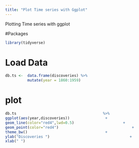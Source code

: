 ```yaml
---
title: "Plot Time series with Ggplot"
---
```


Plotting Time series with ggplot

#Packages

```r

library(tidyverse)

```



# Load Data

```r

db.ts <-  data.frame(discoveries) %>% 
          mutate(year = 1860:1959)

```


# plot


```r

db.ts                                       %>% 
ggplot(aes(year,discoveries))                +
geom_line(color="red4",lwd=0.5)                      +
geom_point(color="red4")                                 + 
theme_bw()                                   +
ylab("Discoveries ")                                    +
xlab(" ")

```

